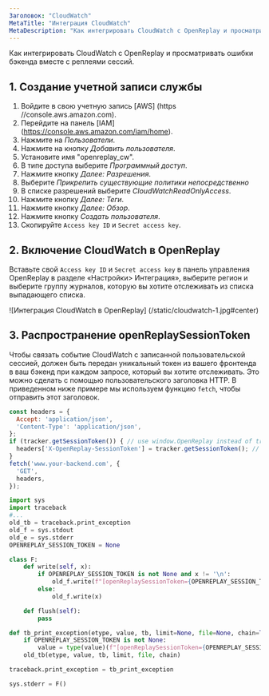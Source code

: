 ```yaml
---
Заголовок: "CloudWatch"
MetaTitle: "Интеграция CloudWatch"
MetaDescription: "Как интегрировать CloudWatch с OpenReplay и просматривать ошибки бэкенда вместе с реплеями сессий."
---
```


Как интегрировать CloudWatch с OpenReplay и просматривать ошибки бэкенда вместе с реплеями сессий.

## 1. Создание учетной записи службы

1. Войдите в свою учетную запись [AWS] (https //console.aws.amazon.com).
2. Перейдите на панель [IAM] (https://console.aws.amazon.com/iam/home).
3. Нажмите на *Пользователи*.
4. Нажмите на кнопку *Добавить пользователя*.
5. Установите имя "openreplay_cw".
6. В типе доступа выберите *Программный доступ*.
7. Нажмите кнопку *Далее: Разрешения*.
8. Выберите *Прикрепить существующие политики непосредственно*
9. В списке разрешений выберите *CloudWatchReadOnlyAccess*.
10. Нажмите кнопку *Далее: Теги*.
11. Нажмите кнопку *Далее: Обзор*.
12. Нажмите кнопку *Создать пользователя*.
13. Скопируйте `Access key ID` и `Secret access key`.

## 2. Включение CloudWatch в OpenReplay

Вставьте свой `Access key ID` и `Secret access key` в панель управления OpenReplay в разделе «Настройки> Интеграция», выберите регион и выберите группу журналов, которую вы хотите отслеживать из списка выпадающего списка.

![Интеграция CloudWatch в OpenReplay] (/static/cloudwatch-1.jpg#center)

## 3. Распространение openReplaySessionToken

Чтобы связать событие CloudWatch с записанной пользовательской сессией, должен быть передан уникальный токен из вашего фронтенда в ваш бэкенд при каждом запросе, который вы хотите отслеживать. Это можно сделать с помощью пользовательского заголовка HTTP. В приведенном ниже примере мы используем функцию `fetch`, чтобы отправить этот заголовок.


```javascript
const headers = {
  Accept: 'application/json',
  'Content-Type': 'application/json',
};
if (tracker.getSessionToken()) { // use window.OpenReplay instead of tracker if you're using the snippet
  headers['X-OpenReplay-SessionToken'] = tracker.getSessionToken(); // Inject openReplaySessionToken
}
fetch('www.your-backend.com', {
  'GET',
  headers,
});
```

```python
import sys
import traceback
#...
old_tb = traceback.print_exception
old_f = sys.stdout
old_e = sys.stderr
OPENREPLAY_SESSION_TOKEN = None

class F:
    def write(self, x):
        if OPENREPLAY_SESSION_TOKEN is not None and x != '\n':
            old_f.write(f"[openReplaySessionToken={OPENREPLAY_SESSION_TOKEN}] {x}")
        else:
            old_f.write(x)

    def flush(self):
        pass

def tb_print_exception(etype, value, tb, limit=None, file=None, chain=True):
    if OPENREPLAY_SESSION_TOKEN is not None:
        value = type(value)(f"[openReplaySessionToken={OPENREPLAY_SESSION_TOKEN}] " + str(value))
    old_tb(etype, value, tb, limit, file, chain)

traceback.print_exception = tb_print_exception

sys.stderr = F()
```
